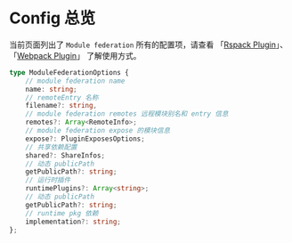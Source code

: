 # Config 总览

当前页面列出了 `Module federation` 所有的配置项，请查看 「[Rspack Plugin](../guide/basic/rspack)」、「[Webpack Plugin](../guide/basic/webpack)」 了解使用方式。

```ts
type ModuleFederationOptions {
    // module federation name
    name: string;
    // remoteEntry 名称
    filename?: string,
    // module federation remotes 远程模块别名和 entry 信息
    remotes?: Array<RemoteInfo>;
    // module federation expose 的模块信息
    expose?: PluginExposesOptions;
    // 共享依赖配置
    shared?: ShareInfos;
    // 动态 publicPath
    getPublicPath?: string;
    // 运行时插件
    runtimePlugins?: Array<string>;
    // 动态 publicPath
    getPublicPath?: string;
    // runtime pkg 依赖
    implementation?: string;
};
```
